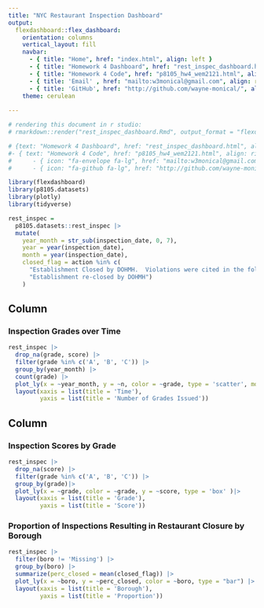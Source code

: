 ```yaml
---
title: "NYC Restaurant Inspection Dashboard"
output: 
  flexdashboard::flex_dashboard:
    orientation: columns
    vertical_layout: fill
    navbar:
      - { title: "Home", href: "index.html", align: left }
      - { title: "Homework 4 Dashboard", href: "rest_inspec_dashboard.html", align: right }
      - { title: "Homework 4 Code", href: "p8105_hw4_wem2121.html", align: right }
      - { title: 'Email' , href: "mailto:w3monical@gmail.com", align: right }
      - { title: 'GitHub', href: "http://github.com/wayne-monical/", align: right }
    theme: cerulean
    
---
```



```r
# rendering this document in r studio: 
# rmarkdown::render("rest_inspec_dashboard.Rmd", output_format = "flexdashboard::flex_dashboard")

# {text: "Homework 4 Dashboard", href: "rest_inspec_dashboard.html", align: right }
#- { text: "Homework 4 Code", href: "p8105_hw4_wem2121.html", align: right }
#      - { icon: "fa-envelope fa-lg", href: "mailto:w3monical@gmail.com", align: right }
#      - { icon: "fa-github fa-lg", href: "http://github.com/wayne-monical/", align: right }

```


```r
library(flexdashboard)
library(p8105.datasets)
library(plotly)
library(tidyverse)
```



```r
rest_inspec = 
  p8105.datasets::rest_inspec |> 
  mutate(
    year_month = str_sub(inspection_date, 0, 7),
    year = year(inspection_date),
    month = year(inspection_date),
    closed_flag = action %in% c(
      "Establishment Closed by DOHMH.  Violations were cited in the following area(s) and those requiring immediate action were addressed.",
      "Establishment re-closed by DOHMH")
    )
```



Column {data-width=650}
-----------------------------------------------------------------------


### Inspection Grades over Time

```r
rest_inspec |>
  drop_na(grade, score) |> 
  filter(grade %in% c('A', 'B', 'C')) |> 
  group_by(year_month) |> 
  count(grade) |> 
  plot_ly(x = ~year_month, y = ~n, color = ~grade, type = 'scatter', mode = 'line')|> 
  layout(xaxis = list(title = 'Time'),
         yaxis = list(title = 'Number of Grades Issued'))
```


Column {data-width=350}
-----------------------------------------------------------------------

### Inspection Scores by Grade 

```r
rest_inspec |> 
  drop_na(score) |> 
  filter(grade %in% c('A', 'B', 'C')) |> 
  group_by(grade)|> 
  plot_ly(x = ~grade, color = ~grade, y = ~score, type = 'box' )|> 
  layout(xaxis = list(title = 'Grade'),
         yaxis = list(title = 'Score'))
```


### Proportion of Inspections Resulting in Restaurant Closure by Borough

```r
rest_inspec |> 
  filter(boro != 'Missing') |> 
  group_by(boro) |> 
  summarize(perc_closed = mean(closed_flag)) |> 
  plot_ly(x = ~boro, y = ~perc_closed, color = ~boro, type = "bar") |> 
  layout(xaxis = list(title = 'Borough'),
         yaxis = list(title = 'Proportion'))
```